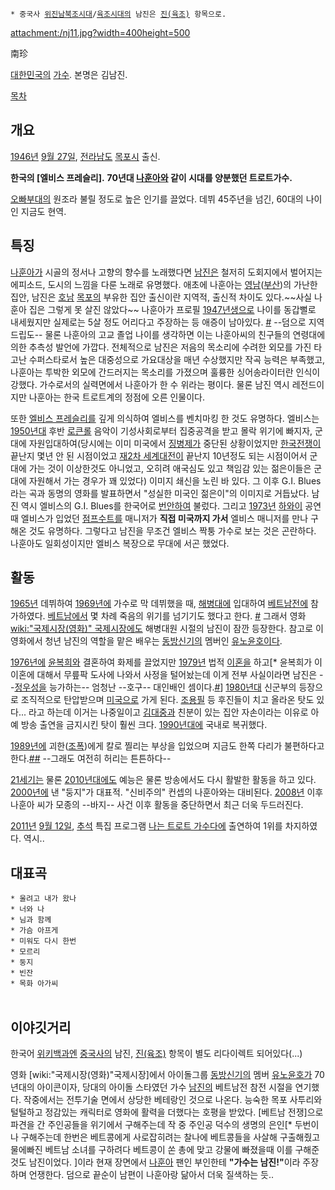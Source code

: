  * 중국사 [[위진남북조시대]]/[[육조시대]]의 남진은 [[진(육조)]] 항목으로.

attachment:/nj11.jpg?width=400height=500

南珍

[[대한민국]]의 [[가수]]. 본명은 김남진. 

[[목차]]
== 개요 ==
[[1946년]] [[9월 27일]], [[전라남도]] [[목포시]] 출신.

'''한국의 [엘비스 프레슬리].'''
'''70년대 [[나훈아]]와 같이 시대를 양분했던 트로트가수.'''

[[오빠부대]]의 원조라 불릴 정도로 높은 인기를 끌었다. 데뷔 45주년을 넘긴, 60대의 나이인 지금도 현역. 
== 특징 ==
[[나훈아]]가 시골의 정서나 고향의 향수를 노래했다면 [[남진]]은 철저히 도회지에서 벌어지는 에피소드, 도시의 느낌을 다룬 노래로 유명했다. 애초에 나훈아는 [[영남]]([[부산]])의 가난한 집안, 남진은 [[호남]] [[목포]]의 부유한 집안 출신이란 지역적, 출신적 차이도 있다.~~사실 나훈아 집은 그렇게 못 살진 않았다~~ 나훈아가 프로필 [[1947년]]생으로 나이를 동갑뻘로 내세웠지만 실제로는 5살 정도 어리다고 주장하는 등 애증이 남아있다. [http://news.hankooki.com/lpage/culture/201109/h2011092820150186330.htm #] --덤으로 지역드립도--  물론 나훈아의 고교 졸업 나이를 생각하면 이는 나훈아씨의 친구들의 연령대에 의한 추측성 발언에 가깝다. 
전체적으로 남진은 저음의 목소리에 수려한 외모를 가진 타고난 수퍼스타로서 높은 대중성으로 가요대상을 매년 수상했지만 작곡 능력은 부족했고, 나훈아는 투박한 외모에 간드러지는 목소리를 가졌으며 훌륭한 싱어송라이터란 인식이 강했다. 가수로서의 실력면에서 나훈아가 한 수 위라는 평이다. 물론 남진 역시 레전드이지만 나훈아는 한국 트로트계의 정점에 오른 인물이다. 

또한 [[엘비스 프레슬리]]를 깊게 의식하여 엘비스를 벤치마킹 한 것도 유명하다. 엘비스는 [[1950년대]] 후반 [[로큰롤]] 음악이 기성사회로부터 집중공격을 받고 몰락 위기에 빠지자, 군대에 자원입대하여(당시에는 이미 미국에서 [[징병제]]가 중단된 상황이었지만 [[한국전쟁]]이 끝난지 몇년 안 된 시점이었고 [[재2차 세계대전]]이 끝난지 10년정도 되는 시점이어서 군대에 가는 것이 이상한것도 아니었고, 오히려 애국심도 있고 책임감 있는 젊은이들은 군대에 자원해서 가는 경우가 꽤 있었다) 이미지 쇄신을 노린 바 있다. 그 이후 G.I. Blues라는 곡과 동명의 영화를 발표하면서 "성실한 미국인 젊은이"의 이미지로 거듭났다. 남진 역시 엘비스의 G.I. Blues를 한국어로 [[번안]]하여 불렀다. 그리고 [[1973년]] [[하와이]] 공연때 엘비스가 입었던 [[점프수트]]를 매니저가 '''직접 미국까지 가서''' 엘비스 매니저를 만나 구해온 것도 유명하다. 그렇다고 남진을 무조건 엘비스 짝퉁 가수로 보는 것은 곤란하다. 나훈아도 일회성이지만 엘비스 복장으로 무대에 서곤 했었다. 
== 활동 ==
[[1965년]] 데뷔하여 [[1969년]]에 가수로 막 데뷔했을 때, [[해병대]]에 입대하여 [[베트남전]]에 참가하였다. [[베트남]]에서 몇 차례 죽음의 위기를 넘기기도 했다고 한다. [http://www.asiae.co.kr/news/view.htm?idxno=2011032223340358529 #] 그래서 영화 [[wiki:"국제시장(영화)" 국제시장]]에도 해병대원 시절의 남진이 잠깐 등장한다. 참고로 이 영화에서 청년 남진의 역할을 맡은 배우는 [[동방신기]]의 멤버인 [[유노윤호]]이다.

[[1976년]]에 [[윤복희]]와 결혼하여 화제를 끌었지만 [[1979년]] 법적 [[이혼]]을 하고[* 윤복희가 이 이혼에 대해서 무릎팍 도사에 나와서 사정을 털어놨는데 이게 전부 사실이라면 남진은 --[[정우성]]을 능가하는-- 엄청난 --호구-- 대인배인 셈이다.[http://www.serieamania.com/xe/?_filter=search&mid=freeboard2&search_keyword=%EC%A0%95%EC%9A%B0%EC%84%B1&search_target=title&page=1&division=-33612321&document_srl=33442298 #]] [[1980년대]] 신군부의 등장으로 조직적으로 탄압받으며 [[미국]]으로 가게 된다. [[조용필]] 등 후진들이 치고 올라온 탓도 있다... 라고 하는데 이거는 나중일이고 [[김대중]]과 친분이 있는 집안 자손이라는 이유로 아예 방송 출연을 금지시킨 탓이 훨씬 크다. [[1990년대]]에 국내로 복귀했다.

[[1989년]]에 괴한([[조폭]])에게 칼로 찔리는 부상을 입었으며 지금도 한쪽 다리가 불편하다고 한다.[http://newslibrary.naver.com/viewer/index.nhn?articleId=1989110600329215012&editNo=3&printCount=1&publishDate=1989-11-06&officeId=00032&pageNo=15&printNo=13573&publishType=00020 #][http://xportsnews.hankyung.com/?ac=article_view&entry_id=156212 #] --그래도 여전히 허리는 튼튼하다-- 

[[21세기]]는 물론 [[2010년대]]에도 예능은 물론 방송에서도 다시 활발한 활동을 하고 있다. [[2000년]]에 낸 "둥지"가 대표적. "신비주의" 컨셉의 나훈아와는 대비된다. [[2008년]] 이후 나훈아 씨가 모종의 --바지-- 사건 이후 활동을 중단하면서 최근 더욱 두드러진다. 

[[2011년]] [[9월 12일]], [[추석]] 특집 프로그램 [[나는 트로트 가수다]]에 출연하여 1위를 차지하였다. 역시.. 
== 대표곡 ==
 * 울려고 내가 왔나
 * 너와 나
 * 님과 함께
 * 가슴 아프게
 * 미워도 다시 한번
 * 모르리
 * 둥지
 * 빈잔
 * 목화 아가씨
 
 
== 이야깃거리 ==
한국어 [[위키백과]]엔 [[중국사]]의 남진, [[진(육조)]] 항목이 별도 리다이렉트 되어있다(...)

영화 [wiki:"국제시장(영화)"국제시장]에서 아이돌그룹 [[동방신기]]의 멤버 [[유노윤호]]가 70년대의 아이콘이자, 당대의 아이돌 스타였던 가수 [[남진]]의 베트남전 참전 시절을 연기했다. 작중에서는 전투기술 면에서 상당한 베테랑인 것으로 나온다. 능숙한 목포 사투리와 털털하고 정감있는 캐릭터로 영화에 활력을 더했다는 호평을 받았다. [베트남 전쟁]으로 파견을 간 주인공들을 위기에서 구해주는데 작 중 주인공 덕수의 생명의 은인[* 두번이나 구해주는데 한번은 베트콩에게 사로잡히려는 찰나에 베트콩들을 사살해 구출해줬고 물에빠진 베트남 소녀를 구하려다 베트콩이 쏜 총에 맞고 강물에 빠졌을때 이를 구해준것도 남진이었다. ]이라 현재 장면에서 [[나훈아]] 팬인 부인한테 '''"가수는 남진!"'''이라 주장하며 언쟁한다. 덤으로 끝순이 남편이 나훈아랑 닮아서 더욱 질색하는 듯..
